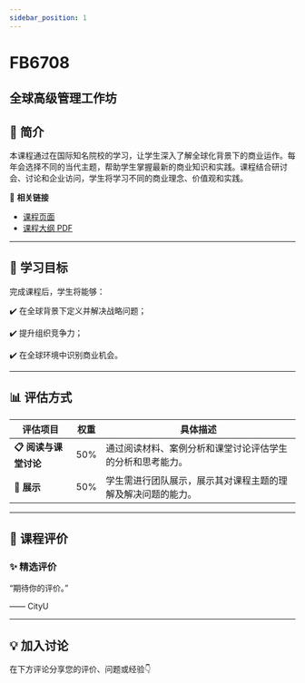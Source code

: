 ```yaml
---
sidebar_position: 1
---
```


# FB6708
## 全球高级管理工作坊

## **📘 简介**
本课程通过在国际知名院校的学习，让学生深入了解全球化背景下的商业运作。每年会选择不同的当代主题，帮助学生掌握最新的商业知识和实践。课程结合研讨会、讨论和企业访问，学生将学习不同的商业理念、价值观和实践。

🔗 **相关链接**
- [课程页面](https://www.cityu.edu.hk/catalogue/pg/202425/course/FB6708.htm)
- [课程大纲 PDF](https://www.cityu.edu.hk/catalogue/pg/202425/course/FB6708.pdf)

---

## **🎯 学习目标**

完成课程后，学生将能够：


✔️ 在全球背景下定义并解决战略问题；

✔️ 提升组织竞争力；

✔️ 在全球环境中识别商业机会。

---

## **📊 评估方式**

| **评估项目**            | **权重** | **具体描述**                                                                                     |
|-------------------------|---------|-----------------------------------------------------------------------------------------------|
| **📋 阅读与课堂讨论**    | 50%     | 通过阅读材料、案例分析和课堂讨论评估学生的分析和思考能力。                                         |
| **🎤 展示**             | 50%     | 学生需进行团队展示，展示其对课程主题的理解及解决问题的能力。                                       |

---

## **💬 课程评价**

### ✨ **精选评价**
<div className={commentStyles.commentBox}>
    <p className={commentStyles.commentText}>
        “期待你的评价。”
    </p>
    <p className={commentStyles.commentAuthor}>—— CityU</p>
</div>

---

## **💡 加入讨论**

在下方评论分享您的评价、问题或经验👇
<Utterances />